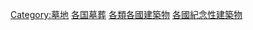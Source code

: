 {{Categories by country|nocat}}

[[Category:墓地|Category:墓地]]
[[Category:各国墓葬|]]
[[Category:各類各國建築物|]]
[[Category:各國紀念性建築物|]]
